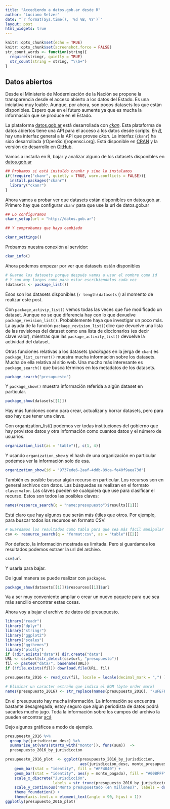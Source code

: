 ```yaml
---
title: "Accediendo a datos.gob.ar desde R"
author: "Luciano Selzer"
date: "`r format(Sys.time(), '%d %B, %Y')`"
layout: post
html_widgets: true
---
```


```r
knitr::opts_chunk$set(echo = TRUE)
knitr::opts_chunk$set(screenshot.force = FALSE)
str_count_words <- function(string){
  require(stringr, quietly = TRUE)
  str_count(string = string, "\\S+")
}


```

## Datos abiertos

Desde el Ministerio de Modernización de la Nación se propone la transparencia
desde el acceso abierto a los datos del Estado. Es una iniciativa muy loable.
Aunque, por ahora, son pocos datasets los que están disponibles. 
Espero que en el futuro aumente ya que es mucha la información que se produce
en el Estado.

La plataforma [datos.gob.ar](http://www.datos.gob.ar) está desarrollada con 
*[ckan](http://ckan.org/)*. Esta plataforma de datos abiertos tiene una API
para el acceso a los datos desde scripts. En *[R](https://www.r-project.org),*
hay una interfaz general a la API que provee *ckan*. La interfaz (`ckanr`) ha
sido desarrollada (rOpenSci)[ropensci.org]. Está disponible en
[CRAN](https://cran.r-project.org/web/packages/ckanr/index.html) y la 
versión de desarrollo en [GitHub](https://github.com/ropensci/ckanr).

Vamos a instarla en R, bajar y analizar alguno de los datasets disponibles 
en [datos.gob.ar](http://www.datos.gob.ar)

```r
## Probamos si está instaldo crankr y sino lo instalamos
if(!require("ckanr", quietly = TRUE, warn.conflicts = FALSE)){
  install.packages("ckanr")
  library("ckanr")
}
```


Ahora vamos a probar ver que datasets están disponibles en datos.gob.ar. Primero
hay que configurar `ckanr` para que use la url de datos.gob.ar

```r
## Lo configuramos
ckanr_setup(url = "http://datos.gob.ar")

## Y comprobamos que haya cambiado

ckanr_settings()
```

Probamos nuestra conexión al servidor:

```r
ckan_info()
```

Ahora podemos empezar por ver que datasets están disponibles

```r
# Guardo los datasets porque después vamos a usar el nombre como id
# Y son muy largos como para estar escribiendolos cada vez
(datasets <- package_list())
```

Esos son los datasets disponibles (`r length(datasets) `) al momento de 
realizar este post.

Con `package_activiy_list()` vemos todas las veces que fue modificado
un dataset. Aunque no se que diferencia hay con lo que devuelve `package_revision_list()`.
Probablemente haya que investigar un poco más. La ayuda de la función 
`package_revision_list()`dice que devuelve una lista de las revisiones del 
dataset como una lista de diccionarios (es decir clave:valor), mientras que 
las `package_activity_list()` devuelve la actividad del dataset.

Otras funciones relativas a los datasets (*packages* en la jerga de `ckan`)
es `package_list_current()` muestra mucha información sobre los datasets. Mucha
de ella relativa al sitio web. Una mucho más interesante es `package_search()`
que busca términos en los metadatos de los datasets.



```r
package_search("presupuesto")
```

Y `package_show()` muestra información referida a algún dataset en particular.

```r
package_show(datasets[[1]])
```

Hay más funciones como para crear, actualizar y borrar datasets, pero para eso
hay que tener una clave.

Con organization_list() podemos ver todas instituciones del gobierno que hay
provistos datos y otra información como cuantos datos y el número de usuarios.

```r
organization_list(as = "table")[, c(1, 4)]

```

Y usando `organization_show` y el hash de una organización en particular 
podemos ver la información solo de esa.

```r
organization_show(id = "9737ede6-2aaf-4ddb-89ca-fe40f9aea73d")
```

También es posible buscar algún recurso en particular. Los recursos son en
general archivos con datos. Las búsquedas se realizan en el formato 
`clave:valor`. Las claves pueden se cualquiera que use para clasificar el 
recurso. Estos son todos las posibles claves:

```r
names(resource_search(q = "name:presupuesto")$results[[1]])
```

Está claro que hay algunos que serán más útiles que otros. Por ejemplo, para
buscar todos los recursos en formato CSV:

```r
# Guardamos los resultados como tabla para que sea más fácil manipular
csv <- resource_search(q = "format:csv", as = "table")[[2]]
```

Por defecto, la información mostrada es limitada. Pero si guardamos 
los resultados podemos extraer la url del archivo.


```r
csv$url
```


Y usarla para bajar.

De igual manera se puede realizar con `packages`.

```r
package_show(datasets[[1]])$resources[[1]]$url
```

Va a ser muy conveniente ampliar o crear un nuevo paquete para que sea
más sencillo encontrar estas cosas.

Ahora voy a bajar el archivo de datos del presupuesto.

```r
library("readr")
library("dplyr")
library("stringr")
library("ggplot2")
library("scales")
library("ggthemes")
library("plotly")
if (!dir.exists("data")) dir.create("data")
URL <- csv$url[str_detect(csv$url, "presupuesto")]
fil <- paste0("data/", basename(URL)) 
if (!file.exists(fil)) download.file(URL, fil) 

presupuesto_2016 <- read_csv(fil, locale = locale(decimal_mark = ",") )

# Eliminar un caracter extraño que indica el BOM (byte order mark)
names(presupuesto_2016) <- str_replace(names(presupuesto_2016), "\uFEFF", "")
```

En el presupuesto hay mucha información. La información se encuentra bastante 
desagregada, estoy seguro que algún periodista de datos podrá sacarles mucho
jugo. Toda la información sobre los campos del archivo la pueden encontrar
[acá](https://github.com/gobabiertoAR/datasets-portal/blob/master/presupuesto/presupuesto-documentacion.md) 

Dejo algunos gráficos a modo de ejemplo.


```r
presupuesto_2016 %>% 
  group_by(jurisdiccion_desc) %>% 
  summarise_at(vars(starts_with("monto")), funs(sum))  ->
  presupuesto_2016_by_jurisdiccion

presupuesto_2016_plot  <- ggplot(presupuesto_2016_by_jurisdiccion,
                                 aes(jurisdiccion_desc, monto_presupuestado)) +
    geom_bar(stat = "identity", fill = "#FF4040") +
    geom_bar(stat = "identity", aes(y = monto_pagado), fill = "#00BFFF") +
    scale_x_discrete("Jurisdicción", 
                     labels = str_trunc(presupuesto_2016_by_jurisdiccion$jurisdiccion_desc, 30, "r")) + 
    scale_y_continuous("Monto presupuestado (en millones)", labels = dollar_format(big.mark = ".", decimal.mark = ",")) +
    theme_foundation() +
    theme(axis.text.x = element_text(angle = 90, hjust = 1))
ggplotly(presupuesto_2016_plot)
  
```

